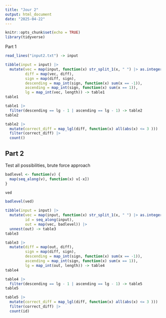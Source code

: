 ```yaml
---
title: "Jour 2"
output: html_document
date: "2025-04-22"
---
```



```r
knitr::opts_chunk$set(echo = TRUE)
library(tidyverse)
```

Part 1

```r
read_lines("input2.txt") -> input

tibble(input = input) |> 
  mutate(vec = map(input, function(x) str_split_1(x, " ") |> as.integer()),
         diff = map(vec, diff),
         sign = map(diff, sign),
         descending = map_int(sign, function(x) sum(x == -1)),
         ascending = map_int(sign, function(x) sum(x == 1)),
         lg = map_int(vec, length)) -> table1
table1
```
```r
table1 |>
  filter(descending == lg - 1 | ascending == lg - 1) -> table2
table2
```


```r
table2 |>
  mutate(correct_diff = map_lgl(diff, function(x) all(abs(x) <= 3 ))) |> 
  filter(correct_diff) |>
  count()
```
## Part 2

Test all possibilities, brute force approach

```r
badlevel <- function(v) {
  map(seq_along(v), function(x) v[-x])
}
```

```r
ved
```

```r
badlevel(ved)
```


```r
tibble(input = input) |> 
  mutate(vec = map(input, function(x) str_split_1(x, " ") |> as.integer()),
         id = seq_along(input),
         out = map(vec, badlevel)) |> 
  unnest(out) -> table3
table3
```



```r
table3 |> 
  mutate(diff = map(out, diff),
         sign = map(diff, sign),
         descending = map_int(sign, function(x) sum(x == -1)),
         ascending = map_int(sign, function(x) sum(x == 1)),
         lg = map_int(out, length)) -> table4
table4
```


```r
table4 |>
  filter(descending == lg - 1 | ascending == lg - 1) -> table5
table5
```

```r
table5 |>
  mutate(correct_diff = map_lgl(diff, function(x) all(abs(x) <= 3 ))) |> 
  filter(correct_diff) |>
  count(id)
```



